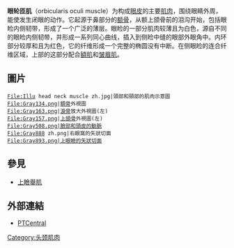 {{Infobox muscle
| Name        = 眼輪匝肌
| Latin       = musculus orbicularis oculi also musculus orbicularis palpebrarum
| Image       = Gray379.png
| Caption     =
| Image2      =
| Caption2    =
| Origin      = [[顳骨|顳骨]]、{{link-en|眼瞼內側韌帶|medial palpebral ligament}}和[[淚骨|淚骨]]
| Insertion   = {{link-en|眼瞼外側縫|lateral palpebral raphe}}
| Blood       = [[眼動脈|眼動脈]]、[[顴眶動脈|顴眶動脈]]和[[眼角動脈|眼角動脈]]
| Nerve       = {{link-en|顳支|Temporal branches of the facial nerve}}和{{link-en|面神經顴支|Zygomatic branches of the facial nerve}}
| Action      = 閉起眼睛
| Antagonist  = {{link-en|提上瞼肌|levator palpebrae superioris}}
<!--
| GraySubject = 106
| GrayPage    = 380
| DorlandsPre = m_22
| DorlandsSuf = 12549996 
-->
}}
'''眼轮匝肌'''（orbicularis oculi muscle）为构成[[眼皮|眼皮]]的主要[[肌肉|肌肉]]，围绕眼睛外周，能使发生闭眼的动作。它起源于鼻部分的[[额骨|额骨]]，从额上颌骨前的泪沟开始，包括眼睑内侧韧带，形成了一个广泛的薄层。眼睑的一部分肌肉较薄且为白色，源自不同的眼睑内侧韧带，并形成一系列同心曲线，插入到侧睑中缝的眼部外眼角中。内环部分较厚和且为红色，它的纤维形成一个完整的椭圆没有中断。在侧眼睑的连合纤维区域，上部的这部分配合[[額肌|額肌]]和[[皱眉肌|皱眉肌]]。

==圖片==
<gallery>
 File:Illu head neck muscle zh.jpg|頭部和頸部的肌肉示意圖
 File:Gray134.png|[[額骨|額骨]]外視圖
 File:Gray163.png|[[淚骨|淚骨]]放大外視圖(左)
 File:Gray157.png|[[上頜骨|上頜骨]]外視圖(左)
 File:Gray508.png|臉部和頭皮的動脈
 File:Gray888 zh.png|右眼窩的矢狀切面
 File:Gray893.png|上眼瞼的矢狀切面

</gallery>

== 參見 ==
* [[上瞼舉肌|上瞼舉肌]]

==外部連結==
* [https://web.archive.org/web/20050804024427/http://www.ptcentral.com/muscles/musclehead.html#orbicularis%20oculi#orbicularis%20oculi PTCentral]
{{Gray's}}
<references/>

[[Category:头颈肌肉|Category:头颈肌肉]]